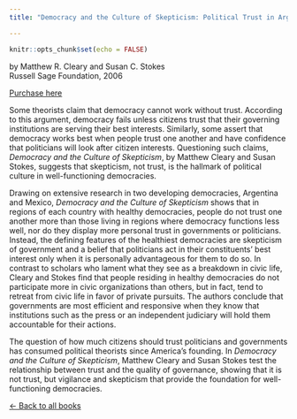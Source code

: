```yaml
---
title: "Democracy and the Culture of Skepticism: Political Trust in Argentina and Mexico"

---
```

  
  
```r
knitr::opts_chunk$set(echo = FALSE)
```

by Matthew R. Cleary and Susan C. Stokes <br/>
Russell Sage Foundation, 2006

[Purchase here](https://www.russellsage.org/publications/democracy-and-culture-skepticism-1)


Some theorists claim that democracy cannot work without trust. According to this argument, democracy fails unless citizens trust that their governing institutions are serving their best interests. Similarly, some assert that democracy works best when people trust one another and have confidence that politicians will look after citizen interests. Questioning such claims, *Democracy and the Culture of Skepticism*, by Matthew Cleary and Susan Stokes, suggests that skepticism, not trust, is the hallmark of political culture in well-functioning democracies.

Drawing on extensive research in two developing democracies, Argentina and Mexico, *Democracy and the Culture of Skepticism* shows that in regions of each country with healthy democracies, people do not trust one another more than those living in regions where democracy functions less well, nor do they display more personal trust in governments or politicians. Instead, the defining features of the healthiest democracies are skepticism of government and a belief that politicians act in their constituents' best interest only when it is personally advantageous for them to do so. In contrast to scholars who lament what they see as a breakdown in civic life, Cleary and Stokes find that people residing in healthy democracies do not participate more in civic organizations than others, but in fact, tend to retreat from civic life in favor of private pursuits. The authors conclude that governments are most efficient and responsive when they know that institutions such as the press or an independent judiciary will hold them accountable for their actions.

The question of how much citizens should trust politicians and governments has consumed political theorists since America's founding. In *Democracy and the Culture of Skepticism*, Matthew Cleary and Susan Stokes test the relationship between trust and the quality of governance, showing that it is not trust, but vigilance and skepticism that provide the foundation for well-functioning democracies.


[&larr; Back to all books](books.html)